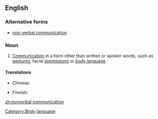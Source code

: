 ==English==

===Alternative forms===
* [[non-verbal communication]]

===Noun===
{{en-noun|sg=[[nonverbal]] [[communication]]|-}}

# [[communication|Communication]] in a form other than written or spoken words, such as [[gesture]]s, facial [[expression]]s or [[body language]].

====Translations====
{{trans-top|communication in a form other than written or spoken words}}
* Chinese:
*: {{trreq|Mandarin}}
{{trans-mid}}
* Finnish: {{t|fi|sanaton viestintä}}
{{trans-bottom}}

[[Category:Body language]]

[[zh:nonverbal communication]]